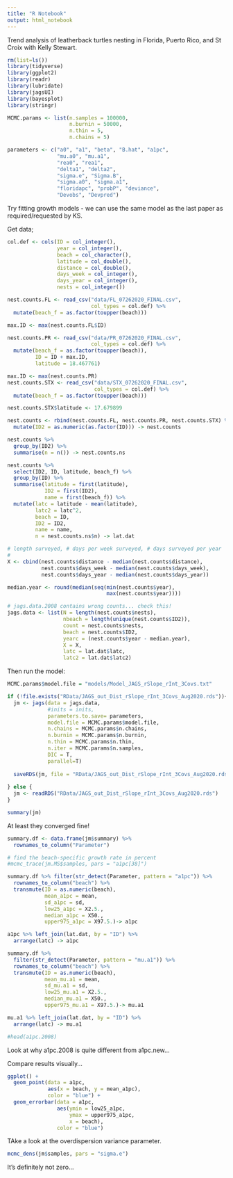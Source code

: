 ```yaml
---
title: "R Notebook"
output: html_notebook
---
```


Trend analysis of leatherback turtles nesting in Florida, Puerto Rico, and St Croix with Kelly Stewart.

```r
rm(list=ls())
library(tidyverse)
library(ggplot2)
library(readr)
library(lubridate)
library(jagsUI)
library(bayesplot)
library(stringr)

MCMC.params <- list(n.samples = 100000,
                    n.burnin = 50000,
                    n.thin = 5,
                    n.chains = 5)

parameters <- c("a0", "a1", "beta", "B.hat", "a1pc",
                "mu.a0", "mu.a1",
                "rea0", "rea1",
                "delta1", "delta2",
                "sigma.e", "Sigma.B",
                "sigma.a0", "sigma.a1",
                "floridapc", "probP", "deviance",
                "Devobs", "Devpred")

```

Try fitting growth models - we can use the same model as the last paper as required/requested by KS. 

Get data;

```r
col.def <- cols(ID = col_integer(),
                year = col_integer(),
                beach = col_character(),
                latitude = col_double(),
                distance = col_double(),
                days_week = col_integer(),
                days_year = col_integer(),
                nests = col_integer())

nest.counts.FL <- read_csv("data/FL_07262020_FINAL.csv", 
                           col_types = col.def) %>% 
  mutate(beach_f = as.factor(toupper(beach)))

max.ID <- max(nest.counts.FL$ID)

nest.counts.PR <- read_csv("data/PR_07262020_FINAL.csv", 
                           col_types = col.def) %>% 
  mutate(beach_f = as.factor(toupper(beach)),
         ID = ID + max.ID,
         latitude = 18.467761)

max.ID <- max(nest.counts.PR)
nest.counts.STX <- read_csv("data/STX_07262020_FINAL.csv", 
                            col_types = col.def) %>% 
  mutate(beach_f = as.factor(toupper(beach)))

nest.counts.STX$latitude <- 17.679899

nest.counts <- rbind(nest.counts.FL, nest.counts.PR, nest.counts.STX) %>%
  mutate(ID2 = as.numeric(as.factor(ID))) -> nest.counts

nest.counts %>% 
  group_by(ID2) %>%
  summarise(n = n()) -> nest.counts.ns

nest.counts %>% 
  select(ID2, ID, latitude, beach_f) %>% 
  group_by(ID) %>%
  summarise(latitude = first(latitude),
            ID2 = first(ID2),
            name = first(beach_f)) %>%
  mutate(latc = latitude - mean(latitude),
         latc2 = latc^2,
         beach = ID,
         ID2 = ID2,
         name = name,
         n = nest.counts.ns$n) -> lat.dat 

# length surveyed, # days per week surveyed, # days surveyed per year
# 
X <- cbind(nest.counts$distance - median(nest.counts$distance), 
           nest.counts$days_week - median(nest.counts$days_week),
           nest.counts$days_year - median(nest.counts$days_year))

median.year <- round(median(seq(min(nest.counts$year),
                                max(nest.counts$year))))

# jags.data.2008 contains wrong counts... check this!
jags.data <- list(N = length(nest.counts$nests),
                  nbeach = length(unique(nest.counts$ID2)),
                  count = nest.counts$nests,
                  beach = nest.counts$ID2,
                  yearc = (nest.counts$year - median.year),
                  X = X,
                  latc = lat.dat$latc,
                  latc2 = lat.dat$latc2)
```

Then run the model:

```r
MCMC.params$model.file = "models/Model_JAGS_rSlope_rInt_3Covs.txt"

if (!file.exists("RData/JAGS_out_Dist_rSlope_rInt_3Covs_Aug2020.rds")){
  jm <- jags(data = jags.data,
             #inits = inits,
             parameters.to.save= parameters,
             model.file = MCMC.params$model.file,
             n.chains = MCMC.params$n.chains,
             n.burnin = MCMC.params$n.burnin,
             n.thin = MCMC.params$n.thin,
             n.iter = MCMC.params$n.samples,
             DIC = T, 
             parallel=T)
  
  saveRDS(jm, file = "RData/JAGS_out_Dist_rSlope_rInt_3Covs_Aug2020.rds")
  
} else {
  jm <- readRDS("RData/JAGS_out_Dist_rSlope_rInt_3Covs_Aug2020.rds")
}

summary(jm)
```

At least they converged fine! 


```r
summary.df <- data.frame(jm$summary) %>%
  rownames_to_column("Parameter")

# find the beach-specific growth rate in percent
#mcmc_trace(jm.MS$samples, pars = "a1pc[38]")

summary.df %>% filter(str_detect(Parameter, pattern = "a1pc")) %>%
  rownames_to_column("beach") %>%
  transmute(ID = as.numeric(beach),
            mean_a1pc = mean,
            sd_a1pc = sd,
            low25_a1pc = X2.5.,
            median_a1pc = X50.,
            upper975_a1pc = X97.5.)-> a1pc

a1pc %>% left_join(lat.dat, by = "ID") %>%
  arrange(latc) -> a1pc

summary.df %>% 
  filter(str_detect(Parameter, pattern = "mu.a1")) %>%
  rownames_to_column("beach") %>%
  transmute(ID = as.numeric(beach),
            mean_mu.a1 = mean,
            sd_mu.a1 = sd,
            low25_mu.a1 = X2.5.,
            median_mu.a1 = X50.,
            upper975_mu.a1 = X97.5.)-> mu.a1

mu.a1 %>% left_join(lat.dat, by = "ID") %>%
  arrange(latc) -> mu.a1

#head(a1pc.2008)
```


Look at why a1pc.2008 is quite different from a1pc.new...

Compare results visually...
```r

ggplot() + 
  geom_point(data = a1pc, 
             aes(x = beach, y = mean_a1pc),
             color = "blue") + 
  geom_errorbar(data = a1pc,
                aes(ymin = low25_a1pc,
                    ymax = upper975_a1pc,
                    x = beach),
                color = "blue") 
```

TAke a look at the overdispersion variance parameter.

```r
mcmc_dens(jm$samples, pars = "sigma.e")
```

It's definitely not zero... 



